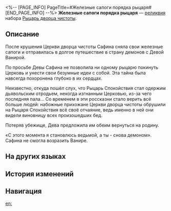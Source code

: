<%-- [PAGE_INFO]
PageTitle=#Железные сапоги порядка рыцаря#
[END_PAGE_INFO] --%>
{{Реликвия Инфобокс
|id          = 61034
|Изображение = Предмет Железные сапоги порядка рыцаря.png
|Набор       = Рыцарь дворца чистоты
|Предмет     = Ноги
|Упоминания  = 
}}
{{Описание|Сапоги из стандартного обмундирования рыцарей Церкви дворца чистоты. В области пятки вырезано простое слово - «порядок».}}
'''Железные сапоги порядка рыцаря''' — [[реликвия]] набора [[Рыцарь дворца чистоты]].

==Описание==
После крушения Церкви дворца чистоты Сафина сняла свои железные сапоги и отправилась в долгое путешествие в страну демонов с Девой Ванирой.

По просьбе Девы Сафина не позволила ни одному рыцарю покинуть Церковь и унести свои безумные идеи с собой. Эта тайна была навсегда похоронена глубоко в их сердцах.

Неизвестно, откуда пошёл слух, что Рыцарь Спокойствия стал одержим дьявольским отродьем, некогда изгнанным Церковью, из-за чего последняя пала... Со временем в эти россказни стало верить всё больше людей: набожные прихожане Церкви дворца чистоты обрушили на Рыцаря Спокойствия всё своё отчаяние, ведь именно в ней они видели виновницу всех произошедших бед.

Потеряв убежище, Дева предложила им обеим вернуться на родину.

«С этого момента я становлюсь ведьмой, а ты - снова демоном». Сафина не смогла возразить Ванире.

==На других языках==
{{На других языках
|en   = Knight's Iron Boots of Order
|zhs  = 圣骑的秩序铁靴
|zht  = 聖騎的秩序鐵靴
|ja   = {{Rubi|聖騎士|せいきし}}の{{Rubi|秩序|ちつじょ}}の{{Rubi|鉄靴|てつくつ}}
|ko   = 팔라딘의 질서 철장화
|es   = Grebas del orden de la paladina
|fr   = Bottes de fer de l'ordre du chevalier
|ru   = Железные сапоги порядка рыцаря
|th   = Knight's Iron Boots of Order
|vi   = Giày Sắt Thánh Kỵ Sĩ
|de   = Eiserne Stiefel der Ordnung der Ritterin
|id   = Knight's Iron Boots of Order
|pt   = Botas de Ferro da Ordem da Cavaleira
}}

==История изменений==
{{История изменений|3.5}}

==Навигация==
{{Набор Реликвий Навбокс|Рыцарь дворца чистоты}}

[[en:]]